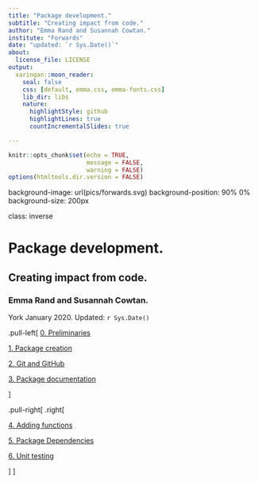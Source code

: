 ```yaml
---
title: "Package development."
subtitle: "Creating impact from code."
author: "Emma Rand and Susannah Cowtan."
institute: "Forwards"
date: "updated: `r Sys.Date()`"
about:
  license_file: LICENSE
output:
  xaringan::moon_reader:
    seal: false
    css: [default, emma.css, emma-fonts.css]
    lib_dir: libs
    nature:
      highlightStyle: github
      highlightLines: true
      countIncrementalSlides: true

---
```


```r
knitr::opts_chunk$set(echo = TRUE, 
                      message = FALSE,	
                      warning = FALSE)
options(htmltools.dir.version = FALSE)
```

background-image: url(pics/forwards.svg)
background-position: 90% 0%
background-size: 200px

class: inverse


# Package development.

## Creating impact from code.

### Emma Rand and Susannah Cowtan. 

York January 2020. Updated: `r Sys.Date()`


.pull-left[
[0. Preliminaries](0_Preliminaries.html)

[1. Package creation ](1_Package_creation.html)

[2. Git and GitHub](2_Git_and_GitHub.html)

[3. Package documentation](3_Package_documentation.html)

]

.pull-right[
.right[

[4. Adding functions](4_Adding_functions.html) 

[5. Package Dependencies](5_Package_dependencies.html) 

[6. Unit testing](6_Unit_testing.html)

]
]

